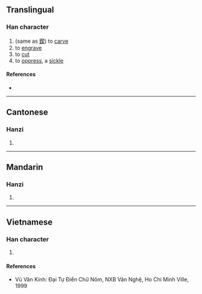 {{character info/new}}
==Translingual==

===Han character===
{{Han char|rn=18|rad=刀|as=09|sn=11|four=|canj=QKLN|ids=⿰契刂}}

# (same as [[鍥]]) to [[carve]]
# to [[engrave]]
# to [[cut]]
# to [[oppress]], a [[sickle]]

====References====
* {{Han ref|kx=0142.220|hdz=10347.110|uh=34F6|ud=13558}}

----

==Cantonese==

===Hanzi===
{{yue-hanzi|jyut=[[kit3]]|y=kit3}}

# {{defn|lang=yue|sort=刀09}}

----

==Mandarin==

===Hanzi===
{{cmn-hanzi|pin=[[qiè]] ([[qie4]])|wg=ch'ieh<sup>4</sup>}}

# {{defn|lang=cmn|sort=刀09}}

----

==Vietnamese==

===Han character===
{{vi-hantu|[[khía]], [[khiết]]|rs=刀09}}

# {{defn|lang=vi|sort=刀09}}

====References====
* Vũ Văn Kính: Đại Tự Điển Chữ Nôm, NXB Văn Nghệ, Ho Chi Minh Ville, 1999